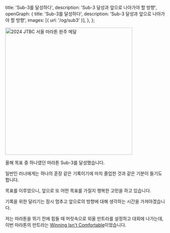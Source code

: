   title: 'Sub-3를 달성하다',
  description: 'Sub-3 달성과 앞으로 나아가야 할 방향',
  openGraph: {
    title: 'Sub-3를 달성하다',
    description: 'Sub-3 달성과 앞으로 나아가야 할 방향',
    images: [{ url: '/og/sub3' }],
  },
};

<Image
  src="/images/sub3/sub3.jpeg"
  alt="2024 JTBC 서울 마라톤 완주 메달"
  width="400"
  height="400"
/>

올해 목표 중 하나였던 마라톤 Sub-3를 달성했습니다.

일반인 러너에게는 하나의 훈장 같은 기록이기에 마치 졸업한 것과 같은 기분이 들기도 합니다.

목표를 이루었으니, 앞으로 또 어떤 목표를 가질지 행복한 고민을 하고 있습니다.

기록을 위한 달리기는 잠시 멈추고 앞으로의 방향에 대해 생각하는 시간을 가져야겠습니다.

저는 마라톤을 뛰기 전에 힘들 때 머릿속으로 외울 만트라를 설정하고 대회에 나가는데, 이번 마라톤의 만트라는 [Winning Isn't Comfortable](https://youtu.be/qvFnf2EEd20?si=IDUS_fdj3HPBVv20)이었습니다.
